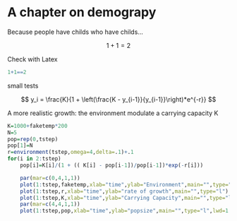 # A chapter on demograpy

Because people have childs who have childs...

$$ 1+1=2 $$

Check with Latex
```r
1+1==2
```

small tests


$$ y_i = \frac{K}{1 + \left(\frac{K - y_{i-1}}{y_{i-1}}\right)*e^{-r}} $$

A more realistic growth: the environment modulate a carrying capacity K

```r

K=1000+faketemp*200
N=5
pop=rep(0,tstep)
pop[1]=N
r=environment(tstep,omega=4,delta=.1)+.1
for(i in 2:tstep)
    pop[i]=K[i]/(1 + (( K[i] - pop[i-1])/pop[i-1])*exp(-r[i]))
```

```r
    par(mar=c(0,4,1,1))
    plot(1:tstep,faketemp,xlab="time",ylab="Environment",main="",type="l")
    plot(1:tstep,r,xlab="time",ylab="rate of growth",main="",type="l")
    plot(1:tstep,K,xlab="time",ylab="Carrying Capacity",main="",type="l")
    par(mar=c(4,4,1,1))
    plot(1:tstep,pop,xlab="time",ylab="popsize",main="",type="l",lwd=1.5)
```

